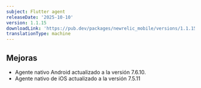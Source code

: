```yaml
---
subject: Flutter agent
releaseDate: '2025-10-10'
version: 1.1.15
downloadLink: 'https://pub.dev/packages/newrelic_mobile/versions/1.1.15'
translationType: machine
---
```


## Mejoras

* Agente nativo Android actualizado a la versión 7.6.10.
* Agente nativo de iOS actualizado a la versión 7.5.11